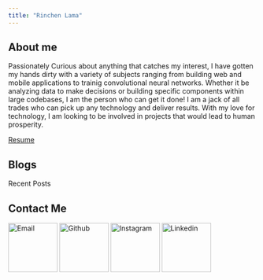 ```yaml
---
title: "Rinchen Lama"
---
```


## About me
Passionately Curious about anything that catches my interest, I have gotten my hands dirty with a variety of subjects ranging from building web and mobile applications to trainig convolutional neural networks. Whether it be analyzing data to make decisions or building specific components within large codebases, I am the person who can get it done!
I am a jack of all trades who can pick up any technology and deliver results. With my love for technology, I am looking to be involved in projects that would lead to human prosperity. 

[Resume](pages/resume.qmd)


## Blogs
Recent Posts

## Contact Me
[![Email](assets/email_icon.png){width=100}](rruit0075@gmail.com)
[![Github](assets/github_icon.png){width=100}](https://github.com/rinchenlama0075)
[![Instagram](assets/instagram_icon.png){width=100}](https://www.instagram.com/rinchen_ruit/)
[![Linkedin](assets/linkedin_icon.png){width=100}](https://www.linkedin.com/rinchenlama0075 )
